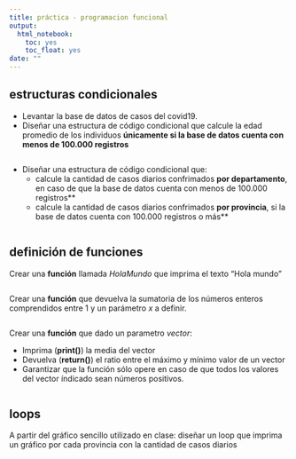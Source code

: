 ```yaml
---
title: práctica - programacion funcional
output:
  html_notebook:
    toc: yes
    toc_float: yes
date: ""
---
```

## estructuras condicionales   

- Levantar la base de datos de casos del covid19.  
- Diseñar una estructura de código condicional que calcule la edad promedio de los individuos **únicamente si la base de datos cuenta con menos de 100.000 registros**
```r
```
- Diseñar una estructura de código condicional que:
   - calcule la cantidad de casos diarios confrimados **por departamento**, en caso de que la base de datos cuenta con menos de 100.000 registros**
   - calcule la cantidad de casos diarios confrimados **por provincia**, si la base de datos cuenta con 100.000 registros o más**


```r

```


## definición de funciones

Crear una **función** llamada _HolaMundo_ que imprima el texto "Hola mundo"

```r


```

Crear una **función** que devuelva la sumatoria de los números enteros comprendidos entre 1 y un parámetro _x_ a definir.
```r



```

Crear una **función** que dado un parametro _vector_:

- Imprima (**print()**) la media del vector
- Devuelva (**return()**) el ratio entre el máximo y mínimo valor de un vector
- Garantizar que la función sólo opere en caso de que todos los valores del vector índicado sean números positivos.

```r

```
## loops
A partir del gráfico sencillo utilizado en clase: diseñar un loop que imprima un gráfico por cada provincia con la cantidad de casos diarios
```r

```

